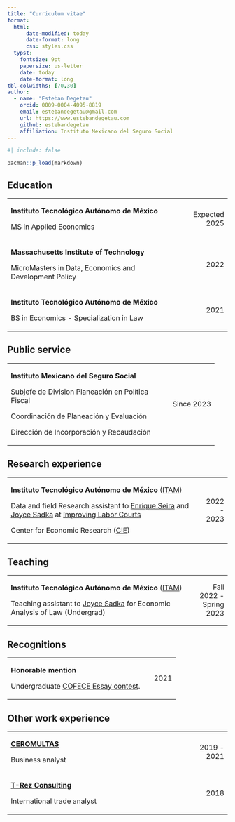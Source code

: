 ```yaml
---
title: "Curriculum vitae"
format: 
  html: 
      date-modified: today
      date-format: long
      css: styles.css
  typst: 
    fontsize: 9pt
    papersize: us-letter
    date: today
    date-format: long
tbl-colwidths: [70,30]
author: 
  - name: "Esteban Degetau"
    orcid: 0009-0004-4095-8819
    email: estebandegetau@gmail.com
    url: https://www.estebandegetau.com
    github: estebandegetau
    affiliation: Instituto Mexicano del Seguro Social
---
```


```r
#| include: false

pacman::p_load(markdown)

```

## Education

+:-------------------------------------------------------+--------------:+
| **Instituto Tecnológico Autónomo de México**           | Expected 2025 |
|                                                        |               |
| MS in Applied Economics                                |               |
+--------------------------------------------------------+---------------+
| **Massachusetts Institute of Technology**              | 2022          |
|                                                        |               |
| MicroMasters in Data, Economics and Development Policy |               |
+--------------------------------------------------------+---------------+
| **Instituto Tecnológico Autónomo de México**           | 2021          |
|                                                        |               |
| BS in Economics - Specialization in Law                |               |
+--------------------------------------------------------+---------------+

## Public service

+:--------------------------------------------------+--------------:+
| **Instituto Mexicano del Seguro Social**          | Since 2023    |
|                                                   |               |
| Subjefe de Division Planeación en Política Fiscal |               |
|                                                   |               |
| Coordinación de Planeación y Evaluación           |               |
|                                                   |               |
| Dirección de Incorporación y Recaudación          |               |
+---------------------------------------------------+---------------+

## Research experience

+:----------------------------------------------------------------------------------------------------------------------------------------------------------------------------------------------------------------------------------------------------------------------------------------------------------+------------:+
| **Instituto Tecnológico Autónomo de México** ([ITAM](https://www.itam.mx/en))                                                                                                                                                                                                                             | 2022 - 2023 |
|                                                                                                                                                                                                                                                                                                           |             |
| Data and field Research assistant to [Enrique Seira](https://enriqueseira.weebly.com/) and [Joyce Sadka](https://faculty.itam.mx/facultad/4943-joyce-carol-sadka) at [Improving Labor Courts](https://www.povertyactionlab.org/initiative-project/improving-labor-courts-fighting-corruption-competition) |             |
|                                                                                                                                                                                                                                                                                                           |             |
| Center for Economic Research ([CIE](http://cie.itam.mx/))                                                                                                                                                                                                                                                 |             |
+-----------------------------------------------------------------------------------------------------------------------------------------------------------------------------------------------------------------------------------------------------------------------------------------------------------+-------------+

## Teaching

+:--------------------------------------------------------------------------------------------------------------------------------------+------------------------:+
| **Instituto Tecnológico Autónomo de México** ([ITAM](https://www.itam.mx/en))                                                         | Fall 2022 - Spring 2023 |
|                                                                                                                                       |                         |
| Teaching assistant to [Joyce Sadka](https://faculty.itam.mx/facultad/4943-joyce-carol-sadka) for Economic Analysis of Law (Undergrad) |                         |
+---------------------------------------------------------------------------------------------------------------------------------------+-------------------------+

## Recognitions

+:--------------------------------------------------------------+-------------:+
| **Honorable mention**                                         | 2021         |
|                                                               |              |
| Undergraduate [COFECE Essay contest](docs/PENSY-Revista.pdf). |              |
+---------------------------------------------------------------+--------------+

## Other work experience

+:---------------------------------------------------------+--------------:+
| [**CEROMULTAS**](https://ceromultas.mx/)                 | 2019 - 2021   |
|                                                          |               |
| Business analyst                                         |               |
+----------------------------------------------------------+---------------+
| [**T-Rez Consulting**](https://www.t-rezconsulting.com/) | 2018          |
|                                                          |               |
| International trade analyst                              |               |
+----------------------------------------------------------+---------------+
